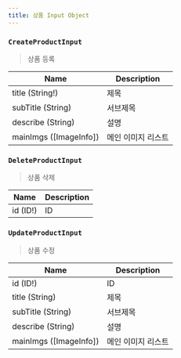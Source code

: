 ```yaml
---
title: 상품 Input Object
---
```



### `CreateProductInput`
> 상품 등록 

| Name | Description |
| -------- | -------- | 
| title (String!)  |  제목  | 
| subTitle (String) | 서브제목 
| describe (String) | 설명
| mainImgs ([<Link to="/object/imageInfo/#ImageInfo">ImageInfo</Link>]) |  메인 이미지 리스트

### `DeleteProductInput`
> 상품 삭제

| Name | Description |
| -------- | -------- | 
| id (ID!) |  ID 

### `UpdateProductInput`
> 상품 수정

| Name | Description |
| -------- | -------- | 
| id (ID!) | ID 
| title (String)  | 제목  | 
| subTitle (String) | 서브제목 
| describe (String) | 설명
| mainImgs ([<Link to="/object/imageInfo/#ImageInfo">ImageInfo</Link>]) | 메인 이미지 리스트

